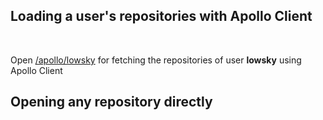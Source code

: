 
## Loading a user's repositories with Apollo Client

<br />

Open [/apollo/lowsky](./apollo/lowsky) for fetching the repositories of user **lowsky** using Apollo Client

## Opening any repository directly

<br />

<LinkList rootPath="/apollo" />
